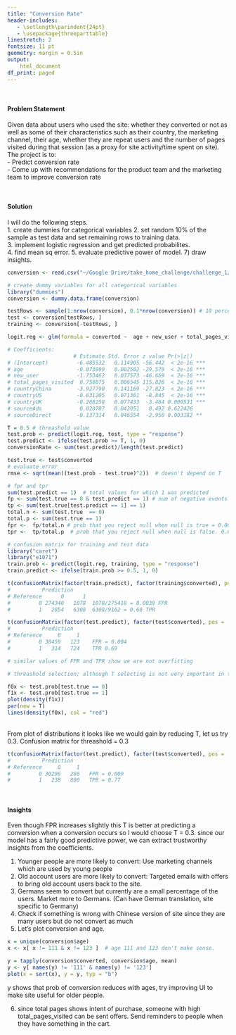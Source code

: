 ```yaml
---
title: "Conversion Rate"
header-includes:
   - \setlength\parindent{24pt}
   - \usepackage{threeparttable}
linestretch: 2
fontsize: 11 pt
geometry: margin = 0.5in
output:
    html_document
df_print: paged
---
```

<br>

#### Problem Statement  
Given data about users who used the site: whether they converted or not as well as some of their characteristics such as their country, the marketing channel, their age, whether they are repeat users and the number of pages visited during that session (as a proxy for site activity/time spent on site). 
The project is to:  <br>
- Predict conversion rate  
- Come up with recommendations for the product team and the marketing team to improve conversion rate 


<!--
Given data about users who used the site: whether they converted as well as some of their personal and site usage characteristics, predict conversion rate. Give recommendations to the product team to improve conversion rate.
-->

<br>

#### Solution  
I will do the following steps. <br>
1. create dummies for categorical variables
2. set random 10% of the sample as test data and set remaining rows to training data. <br>
3. implement logistic regression and get predicted probabilites. <br>
4. find mean sq error.
5. evaluate predictive power of model. 7) draw insights.
<br>

```r
conversion <- read.csv("~/Google Drive/take_home_challenge/challenge_1/conversion_data.csv", stringsAsFactors = F)

# create dummy variables for all categorical variables
library("dummies")
conversion <- dummy.data.frame(conversion)

testRows <- sample(1:nrow(conversion), 0.1*nrow(conversion)) # 10 percent random sample for test data
test <- conversion[testRows, ]
training <- conversion[-testRows, ]

logit.reg <- glm(formula = converted ~  age + new_user + total_pages_visited + countryChina + countryUS + countryUK + sourceAds + sourceDirect, data = training, family = binomial(link = "logit"))

# Coefficients:
                     # Estimate Std. Error z value Pr(>|z|)
# (Intercept)         -6.485532   0.114905 -56.442  < 2e-16 ***
# age                 -0.073999   0.002502 -29.579  < 2e-16 ***
# new_user            -1.753462   0.037573 -46.669  < 2e-16 ***
# total_pages_visited  0.758075   0.006545 115.826  < 2e-16 ***
# countryChina        -3.927790   0.141169 -27.823  < 2e-16 ***
# countryUS           -0.631205   0.071361  -8.845  < 2e-16 ***
# countryUK           -0.268258   0.077433  -3.464 0.000531 ***
# sourceAds            0.020707   0.042051   0.492 0.622426
# sourceDirect        -0.137314   0.046554  -2.950 0.003182 **

T = 0.5 # threashold value
test.prob <- predict(logit.reg, test, type = "response")
test.predict <- ifelse(test.prob >= T, 1, 0)
conversionRate <- sum(test.predict)/length(test.predict)

test.true <- test$converted
# evaluate error
rmse <- sqrt(mean((test.prob - test.true)^2))  # doesn't depend on T

# fpr and tpr
sum(test.predict == 1)  # total values for which 1 was predicted
fp <- sum(test.true == 0 & test.predict == 1) # num of negative events wrongly categorized as positive
tp <- sum(test.true[test.predict == 1] == 1)
total.n <- sum(test.true  == 0)
total.p <- sum(test.true == 1)
fpr <-  fp/total.n # prob that you reject null when null is true = 0.004, which is good
tpr <-  tp/total.p  # prob that you reject null when null is false. 0.697 ~ 0.7, which means 70% of conversions are predicted "conversion". Not bad.

# confusion matrix for training and test data
library("caret")
library("e1071")
train.prob <- predict(logit.reg, training, type = "response")
train.predict <- ifelse(train.prob >= 0.5, 1, 0)

t(confusionMatrix(factor(train.predict), factor(training$converted), positive = '1')$table)
#          Prediction
# Reference      0      1
#         0 274340   1078  1078/275418 = 0.0039 FPR
#         1   2854   6308  6308/9162 = 0.68 TPR

t(confusionMatrix(factor(test.predict), factor(test$converted), pos = '1')$table)
#          Prediction
# Reference     0     1
#         0 30459   123    FPR = 0.004
#         1   314   724    TPR 0.69

# similar values of FPR and TPR show we are not overfitting

# threashold selection; although T selecting is not very important in this context we'll see how f0(x) and f1(x) looks.

```

```r
f0x <- test.prob[test.true == 0]
f1x <- test.prob[test.true == 1]
plot(density(f1x))
par(new = T)
lines(density(f0x), col = "red")
```
<br>
From plot of distributions it looks like we would gain by reducing T, let us try 0.3.
Confusion matrix for threashold = 0.3

```r
t(confusionMatrix(factor(test.predict), factor(test$converted), pos = '1')$table)
#          Prediction
# Reference     0     1
#         0 30296   286   FPR = 0.009
#         1   238   800   TPR = 0.77
```
<br>

#### Insights
 Even though FPR increases slightly this T is better at predicting a conversion when a conversion occurs so I would choose T = 0.3.
 since our model has a fairly good predictive power, we can extract trustworthy insights from the coefficients.

1) Younger people are more likely to convert:
Use marketing channels which are used by young people
2) Old account users are more likely to convert:
Targeted emails with offers to bring old account users back to the site.
3) Germans seem to convert but currently are a small percentage of the users. Market more to Germans. (Can have German translation, site specific to Germany)
4) Check if something is wrong with Chinese version of site since they are many users but do not convert as much
5) Let's plot conversion and age.

```r
x = unique(conversion$age)
x <- x[ x != 111 & x != 123 ]  # age 111 and 123 don't make sense.

y = tapply(conversion$converted, conversion$age, mean)
y <- y[ names(y) != '111' & names(y) != '123']
plot(x = sort(x), y = y, typ = "b")
```

y shows that prob of conversion reduces with ages, try improving UI to make site useful for older people.

6) since total pages shows intent of purchase, someone with high total_pages_visited can be sent offers. Send reminders to people when they have something in the cart.




